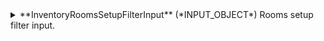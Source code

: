
<details>
  <summary>
  **InventoryRoomsSetupFilterInput** (*INPUT_OBJECT*)  
  Rooms setup filter input.  
  </summary>
  
    <details style={{ pointerEvents: "none" }}>
      <summary>
      **hotelCode**&nbsp;<span class="required"> *</span>&nbsp; (*String*)  
      Hotel code of the rooms to retrieve.  
      </summary>
    </details>

    <details style={{ pointerEvents: "none" }}>
      <summary>
      **clientCode**&nbsp;<span class="required"> *</span>&nbsp; (*String*)  
      Client code.  
      </summary>
    </details>

    <details style={{ pointerEvents: "none" }}>
      <summary>
      **supplierCode**&nbsp;<span class="required"> *</span>&nbsp; (*String*)  
      Travelgate Supplier/Channel code.  
      </summary>
    </details>

    <details style={{ pointerEvents: "none" }}>
      <summary>
      **contextCode** (*String*)  
      Travelgate Supplier/Channel context code.  
      </summary>
    </details>

    <details style={{ pointerEvents: "none" }}>
      <summary>
      **roomCodes** (*String*)  
      Room codes.  
      </summary>
    </details>

    <details style={{ pointerEvents: "none" }}>
      <summary>
      **rateCode**&nbsp;<span class="required"> *</span>&nbsp; (*String*)  
      Room codes.  
      </summary>
    </details>
  
</details>
